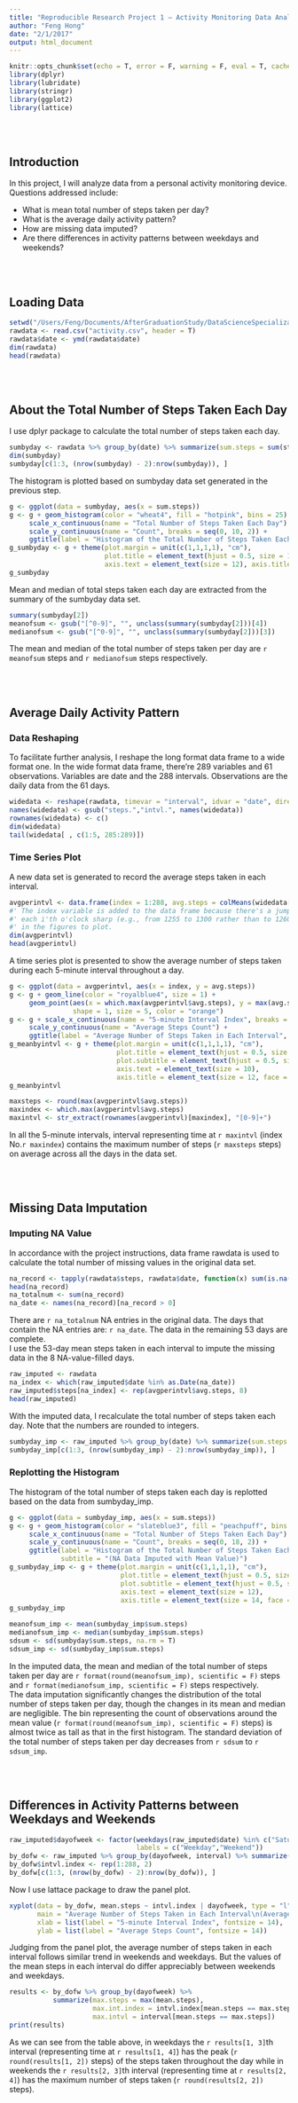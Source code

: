 ```yaml
---
title: "Reproducible Research Project 1 — Activity Monitoring Data Analysis"
author: "Feng Hong"
date: "2/1/2017"
output: html_document
---
```


```r
knitr::opts_chunk$set(echo = T, error = F, warning = F, eval = T, cache = F)
library(dplyr)
library(lubridate)
library(stringr)
library(ggplot2)
library(lattice)
```

<br><br>

## Introduction
In this project, I will analyze data from a personal activity monitoring device. Questions addressed include:

* What is mean total number of steps taken per day?
* What is the average daily activity pattern?
* How are missing data imputed?
* Are there differences in activity patterns between weekdays and weekends?

<br><br>

## Loading Data

```r
setwd("/Users/Feng/Documents/AfterGraduationStudy/DataScienceSpecialization/05_ReproducibleResearch/ReproducibleResearch_HW_Quiz/W2_HW_Project1")
rawdata <- read.csv("activity.csv", header = T)
rawdata$date <- ymd(rawdata$date)
dim(rawdata)
head(rawdata)
```

<br><br>

## About the Total Number of Steps Taken Each Day
I use dplyr package to calculate the total number of steps taken each day. 

```r
sumbyday <- rawdata %>% group_by(date) %>% summarize(sum.steps = sum(steps))
dim(sumbyday)
sumbyday[c(1:3, (nrow(sumbyday) - 2):nrow(sumbyday)), ]
```

The histogram is plotted based on sumbyday data set generated in the previous step. 

```r
g <- ggplot(data = sumbyday, aes(x = sum.steps))
g <- g + geom_histogram(color = "wheat4", fill = "hotpink", bins = 25) + 
     scale_x_continuous(name = "Total Number of Steps Taken Each Day") + 
     scale_y_continuous(name = "Count", breaks = seq(0, 10, 2)) + 
     ggtitle(label = "Histogram of the Total Number of Steps Taken Each Day")
g_sumbyday <- g + theme(plot.margin = unit(c(1,1,1,1), "cm"), 
                        plot.title = element_text(hjust = 0.5, size = 16, face = "bold"), 
                        axis.text = element_text(size = 12), axis.title = element_text(size = 14, face = "bold"))
g_sumbyday
```

Mean and median of total steps taken each day are extracted from the summary of the sumbyday data set.

```r
summary(sumbyday[2])
meanofsum <- gsub("[^0-9]", "", unclass(summary(sumbyday[2]))[4])
medianofsum <- gsub("[^0-9]", "", unclass(summary(sumbyday[2]))[3])
```

The mean and median of the total number of steps taken per day are `r meanofsum` steps and `r medianofsum` steps respectively.

<br><br>

## Average Daily Activity Pattern
### Data Reshaping
To facilitate further analysis, I reshape the long format data frame to a wide format one. In the wide format data frame, there're 289 variables and 61 observations. Variables are date and the 288 intervals. Observations are the daily data from the 61 days.

```r
widedata <- reshape(rawdata, timevar = "interval", idvar = "date", direction = "wide")
names(widedata) <- gsub("steps.","intvl.", names(widedata))
rownames(widedata) <- c()
dim(widedata)
tail(widedata[ , c(1:5, 285:289)])
```

### Time Series Plot
A new data set is generated to record the average steps taken in each interval.
```r
avgperintvl <- data.frame(index = 1:288, avg.steps = colMeans(widedata[-1], na.rm = T))
#' The index variable is added to the data frame because there's a jump of the original interval index before 
#' each i'th o'clock sharp (e.g., from 1255 to 1300 rather than to 1260), which would lead to discontinuity 
#' in the figures to plot.
dim(avgperintvl)
head(avgperintvl)
```

A time series plot is presented to show the average number of steps taken during each 5-minute interval throughout a day.

```r
g <- ggplot(data = avgperintvl, aes(x = index, y = avg.steps))
g <- g + geom_line(color = "royalblue4", size = 1) + 
     geom_point(aes(x = which.max(avgperintvl$avg.steps), y = max(avg.steps)),
                shape = 1, size = 5, color = "orange")
g <- g + scale_x_continuous(name = "5-minute Interval Index", breaks = seq(0, 300, 50)) + 
     scale_y_continuous(name = "Average Steps Count") + 
     ggtitle(label = "Average Number of Steps Taken in Each Interval", subtitle = "(Averaged across All Days)")
g_meanbyintvl <- g + theme(plot.margin = unit(c(1,1,1,1), "cm"), 
                           plot.title = element_text(hjust = 0.5, size = 14, face = "bold"), 
                           plot.subtitle = element_text(hjust = 0.5, size = 12), 
                           axis.text = element_text(size = 10), 
                           axis.title = element_text(size = 12, face = "bold"))
g_meanbyintvl
```

```r
maxsteps <- round(max(avgperintvl$avg.steps))
maxindex <- which.max(avgperintvl$avg.steps)
maxintvl <- str_extract(rownames(avgperintvl)[maxindex], "[0-9]+")
```

In all the 5-minute intervals, interval representing time at `r maxintvl` (index No.`r maxindex`) contains the maximum number of steps (`r maxsteps` steps) on average across all the days in the data set.

<br><br>

## Missing Data Imputation
### Imputing NA Value
In accordance with the project instructions, data frame rawdata is used to calculate the total number of missing values in the original data set. 

```r
na_record <- tapply(rawdata$steps, rawdata$date, function(x) sum(is.na(x)))
head(na_record)
na_totalnum <- sum(na_record)
na_date <- names(na_record)[na_record > 0]
```

There are `r na_totalnum` NA entries in the original data. The days that contain the NA entries are: `r na_date`. The data in the remaining 53 days are complete.   
I use the 53-day mean steps taken in each interval to impute the missing data in the 8 NA-value-filled days.

```r
raw_imputed <- rawdata
na_index <- which(raw_imputed$date %in% as.Date(na_date))
raw_imputed$steps[na_index] <- rep(avgperintvl$avg.steps, 8)
head(raw_imputed)
```

With the imputed data, I recalculate the total number of steps taken each day. Note that the numbers are rounded to integers.

```r
sumbyday_imp <- raw_imputed %>% group_by(date) %>% summarize(sum.steps = round(sum(steps)))
sumbyday_imp[c(1:3, (nrow(sumbyday_imp) - 2):nrow(sumbyday_imp)), ]
```

### Replotting the Histogram
The histogram of the total number of steps taken each day is replotted based on the data from sumbyday_imp.

```r
g <- ggplot(data = sumbyday_imp, aes(x = sum.steps))
g <- g + geom_histogram(color = "slateblue3", fill = "peachpuff", bins = 25) + 
     scale_x_continuous(name = "Total Number of Steps Taken Each Day") + 
     scale_y_continuous(name = "Count", breaks = seq(0, 18, 2)) + 
     ggtitle(label = "Histogram of the Total Number of Steps Taken Each Day",  
             subtitle = "(NA Data Imputed with Mean Value)")
g_sumbyday_imp <- g + theme(plot.margin = unit(c(1,1,1,1), "cm"), 
                            plot.title = element_text(hjust = 0.5, size = 16, face = "bold"),
                            plot.subtitle = element_text(hjust = 0.5, size = 12),
                            axis.text = element_text(size = 12),
                            axis.title = element_text(size = 14, face = "bold"))
g_sumbyday_imp
```

```r
meanofsum_imp <- mean(sumbyday_imp$sum.steps)
medianofsum_imp <- median(sumbyday_imp$sum.steps)
sdsum <- sd(sumbyday$sum.steps, na.rm = T)
sdsum_imp <- sd(sumbyday_imp$sum.steps)
```

In the imputed data, the mean and median of the total number of steps taken per day are `r format(round(meanofsum_imp), scientific = F)` steps and `r format(medianofsum_imp, scientific = F)` steps respectively.  
The data imputation significantly changes the distribution of the total number of steps taken per day, though the changes in its mean and median are negligible. The bin representing the count of observations around the mean value (`r format(round(meanofsum_imp), scientific = F)` steps) is almost twice as tall as that in the first histogram. The standard deviation of the total number of steps taken per day decreases from `r sdsum` to `r sdsum_imp`.

<br><br>

## Differences in Activity Patterns between Weekdays and Weekends
```r
raw_imputed$dayofweek <- factor(weekdays(raw_imputed$date) %in% c("Saturday","Sunday"), 
                                labels = c("Weekday","Weekend"))
by_dofw <- raw_imputed %>% group_by(dayofweek, interval) %>% summarize(mean.steps = mean(steps))
by_dofw$intvl.index <- rep(1:288, 2)
by_dofw[c(1:3, (nrow(by_dofw) - 2):nrow(by_dofw)), ]
```

Now I use lattace package to draw the panel plot.
```r
xyplot(data = by_dofw, mean.steps ~ intvl.index | dayofweek, type = "l", layout = c(1, 2),
       main = "Average Number of Steps Taken in Each Interval\n(Averaged across All Weekends and All Weekdays Respectively)", 
       xlab = list(label = "5-minute Interval Index", fontsize = 14),
       ylab = list(label = "Average Steps Count", fontsize = 14))
```

Judging from the panel plot, the average number of steps taken in each interval follows similar trend in weekends and weekdays. But the values of the mean steps in each interval do differ appreciably between weekends and weekdays.

```r
results <- by_dofw %>% group_by(dayofweek) %>%
           summarize(max.steps = max(mean.steps), 
                     max.int.index = intvl.index[mean.steps == max.steps], 
                     max.intvl = interval[mean.steps == max.steps])
print(results)
```
As we can see from the table above, in weekdays the `r results[1, 3]`th interval (representing time at `r results[1, 4]`) has the peak (`r round(results[1, 2])` steps) of the steps taken throughout the day while in weekends the `r results[2, 3]`th interval (representing time at `r results[2, 4]`) has the maximum number of steps taken (`r round(results[2, 2])` steps).

<br><br>
<br><br>

